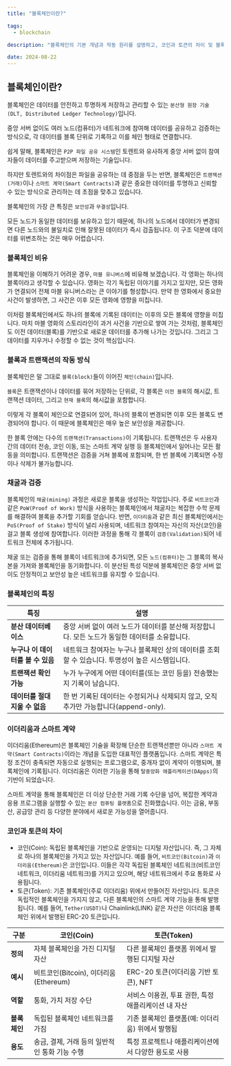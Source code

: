 ```yaml
---
title: "블록체인이란?"

tags:
  - blockchain

description: "블록체인의 기본 개념과 작동 원리를 설명하고, 코인과 토큰의 차이 및 블록체인 기술의 다양한 응용 사례를 살펴보겠습니다."

date: 2024-08-22
---
```


## 블록체인이란?

블록체인은 데이터를 안전하고 투명하게 저장하고 관리할 수 있는 `분산형 원장 기술(DLT, Distributed Ledger Technology)`입니다.

중앙 서버 없이도 여러 노드(컴퓨터)가 네트워크에 참여해 데이터를 공유하고 검증하는 방식으로, 각 데이터를 블록 단위로 기록하고 이를 체인 형태로 연결합니다.

쉽게 말해, 블록체인은 `P2P 파일 공유 시스템`인 토렌트와 유사하게 중앙 서버 없이 참여자들이 데이터를 주고받으며 저장하는 기술입니다.

하지만 토렌트와의 차이점은 파일을 공유하는 데 중점을 두는 반면, 블록체인은 `트랜잭션(거래)`이나 `스마트 계약(Smart Contracts)`과 같은 중요한 데이터를 투명하고 신뢰할 수 있는 방식으로 관리하는 데 초점을 맞추고 있습니다.

블록체인의 가장 큰 특징은 `보안성`과 `무결성`입니다.

모든 노드가 동일한 데이터를 보유하고 있기 때문에, 하나의 노드에서 데이터가 변경되면 다른 노드와의 불일치로 인해 잘못된 데이터가 즉시 검출됩니다. 이 구조 덕분에 데이터를 위변조하는 것은 매우 어렵습니다.

### 블록체인 비유

블록체인을 이해하기 어려운 경우, `마블 유니버스`에 비유해 보겠습니다. 각 영화는 하나의 블록이라고 생각할 수 있습니다. 영화는 각기 독립된 이야기를 가지고 있지만, 모든 영화가 연결되어 전체 마블 유니버스라는 큰 이야기를 형성합니다. 만약 한 영화에서 중요한 사건이 발생하면, 그 사건은 이후 모든 영화에 영향을 미칩니다.

이처럼 블록체인에서도 하나의 블록에 기록된 데이터는 이후의 모든 블록에 영향을 미칩니다. 마치 마블 영화의 스토리라인이 과거 사건을 기반으로 쌓여 가는 것처럼, 블록체인도 이전 데이터(블록)를 기반으로 새로운 데이터를 추가해 나가는 것입니다. 그리고 그 데이터를 지우거나 수정할 수 없는 것이 핵심입니다.

### 블록과 트랜잭션의 작동 방식

블록체인은 말 그대로 `블록(block)`들이 이어진 `체인(chain)`입니다.

`블록`은 트랜잭션이나 데이터를 묶어 저장하는 단위로, 각 블록은 `이전 블록`의 해시값, 트랜잭션 데이터, 그리고 `현재 블록`의 해시값을 포함합니다.

이렇게 각 블록이 체인으로 연결되어 있어, 하나의 블록이 변경되면 이후 모든 블록도 변경되어야 합니다. 이 때문에 블록체인은 매우 높은 보안성을 제공합니다.

한 블록 안에는 다수의 `트랜잭션(Transactions)`이 기록됩니다. 트랜잭션은 두 사용자 간의 데이터 전송, 코인 이동, 또는 스마트 계약 실행 등 블록체인에서 일어나는 모든 활동을 의미합니다. 트랜잭션은 검증을 거쳐 블록에 포함되며, 한 번 블록에 기록되면 수정이나 삭제가 불가능합니다.

### 채굴과 검증

블록체인의 `채굴(mining)` 과정은 새로운 블록을 생성하는 작업입니다. 주로 `비트코인`과 같은 `PoW(Proof of Work)` 방식을 사용하는 블록체인에서 채굴자는 복잡한 수학 문제를 해결하여 블록을 추가할 기회를 얻습니다. 반면, `이더리움`과 같은 최신 블록체인에서는 `PoS(Proof of Stake)` 방식이 널리 사용되며, 네트워크 참여자는 자신의 자산(코인)을 걸고 블록 생성에 참여합니다. 이러한 과정을 통해 각 블록이 `검증(Validation)`되어 네트워크 전체에 추가됩니다.

채굴 또는 검증을 통해 블록이 네트워크에 추가되면, 모든 `노드(컴퓨터)`는 그 블록의 복사본을 가져와 블록체인을 동기화합니다. 이 분산된 특성 덕분에 블록체인은 중앙 서버 없이도 안정적이고 보안성 높은 네트워크를 유지할 수 있습니다.

### 블록체인의 특징

| **특징**                          | **설명**                                                                                        |
| --------------------------------- | ----------------------------------------------------------------------------------------------- |
| **분산 데이터베이스**             | 중앙 서버 없이 여러 노드가 데이터를 분산해 저장합니다. 모든 노드가 동일한 데이터를 소유합니다.  |
| **누구나 이 데이터를 볼 수 있음** | 네트워크 참여자는 누구나 블록체인 상의 데이터를 조회할 수 있습니다. 투명성이 높은 시스템입니다. |
| **트랜잭션 확인 가능**            | 누가 누구에게 어떤 데이터를(또는 코인 등을) 전송했는지 기록이 남습니다.                         |
| **데이터를 절대 지울 수 없음**    | 한 번 기록된 데이터는 수정되거나 삭제되지 않고, 오직 추가만 가능합니다(append-only).            |

### 이더리움과 스마트 계약

이더리움(Ethereum)은 블록체인 기술을 확장해 단순한 트랜잭션뿐만 아니라 `스마트 계약(Smart Contracts)`이라는 개념을 도입한 대표적인 플랫폼입니다. 스마트 계약은 특정 조건이 충족되면 자동으로 실행되는 프로그램으로, 중개자 없이 계약이 이행되며, 블록체인에 기록됩니다. 이더리움은 이러한 기능을 통해 `탈중앙화 애플리케이션(DApps)`의 기반이 되었습니다.

스마트 계약을 통해 블록체인은 더 이상 단순한 거래 기록 수단을 넘어, 복잡한 계약과 응용 프로그램을 실행할 수 있는 `분산 컴퓨팅 플랫폼`으로 진화했습니다. 이는 금융, 부동산, 공급망 관리 등 다양한 분야에서 새로운 가능성을 열어줍니다.

### 코인과 토큰의 차이

- 코인(Coin): 독립된 블록체인을 기반으로 운영되는 디지털 자산입니다. 즉, 그 자체로 하나의 블록체인을 가지고 있는 자산입니다. 예를 들어, `비트코인(Bitcoin)`과 `이더리움(Ethereum)`은 코인입니다. 이들은 각각 독립된 블록체인 네트워크(비트코인 네트워크, 이더리움 네트워크)를 가지고 있으며, 해당 네트워크에서 주요 통화로 사용됩니다.
- 토큰(Token): 기존 블록체인(주로 이더리움) 위에서 만들어진 자산입니다. 토큰은 독립적인 블록체인을 가지지 않고, 다른 블록체인의 스마트 계약 기능을 통해 발행됩니다. 예를 들어, `Tether(USDT)`나 Chainlink(LINK) 같은 자산은 이더리움 블록체인 위에서 발행된 ERC-20 토큰입니다.

| **구분**     | **코인(Coin)**                                | **토큰(Token)**                                     |
| ------------ | --------------------------------------------- | --------------------------------------------------- |
| **정의**     | 자체 블록체인을 가진 디지털 자산              | 다른 블록체인 플랫폼 위에서 발행된 디지털 자산      |
| **예시**     | 비트코인(Bitcoin), 이더리움(Ethereum)         | ERC-20 토큰(이더리움 기반 토큰), NFT                |
| **역할**     | 통화, 가치 저장 수단                          | 서비스 이용권, 투표 권한, 특정 애플리케이션 내 자산 |
| **블록체인** | 독립된 블록체인 네트워크를 가짐               | 기존 블록체인 플랫폼(예: 이더리움) 위에서 발행됨    |
| **용도**     | 송금, 결제, 거래 등의 일반적인 통화 기능 수행 | 특정 프로젝트나 애플리케이션에서 다양한 용도로 사용 |
